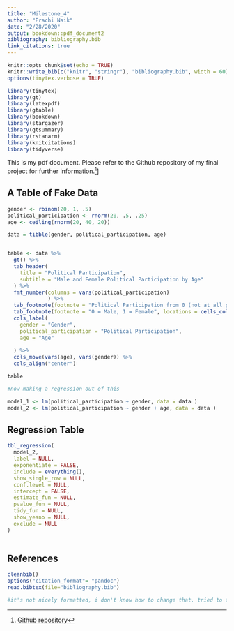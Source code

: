 ```yaml
---
title: "Milestone_4"
author: "Prachi Naik"
date: "2/28/2020"
output: bookdown::pdf_document2
bibliography: bibliography.bib
link_citations: true
---
```


```r
knitr::opts_chunk$set(echo = TRUE)
knitr::write_bib(c("knitr", "stringr"), "bibliography.bib", width = 60)
options(tinytex.verbose = TRUE)

library(tinytex)
library(gt)
library(latexpdf)
library(gtable)
library(bookdown)
library(stargazer)
library(gtsummary)
library(rstanarm)
library(knitcitations)
library(tidyverse)
```

This is my pdf document. Please refer to the Github repository of my final project for further information.^[[Github repository](https://github.com/prachiknaik/violent_protest_and_policy_change)]]


## A Table of Fake Data
```r

gender <- rbinom(20, 1, .5)
political_participation <- rnorm(20, .5, .25)
age <- ceiling(rnorm(20, 40, 20))

data = tibble(gender, political_participation, age)


table <- data %>% 
  gt() %>%
  tab_header(
    title = "Political Participation",
    subtitle = "Male and Female Political Participation by Age"
  ) %>%
  fmt_number(columns = vars(political_participation)
             ) %>%
  tab_footnote(footnote = "Political Participation from 0 (not at all participating) to 1 (participating a lot)", locations = cells_column_labels(columns = vars(political_participation))) %>%
  tab_footnote(footnote = "0 = Male, 1 = Female", locations = cells_column_labels(columns = vars(gender))) %>%
  cols_label(
    gender = "Gender",
    political_participation = "Political Participation",
    age = "Age"
    
  ) %>%
  cols_move(vars(age), vars(gender)) %>%
  cols_align("center")

table

#now making a regression out of this

model_1 <- lm(political_participation ~ gender, data = data )
model_2 <- lm(political_participation ~ gender + age, data = data )
```


## Regression Table
```r

tbl_regression(
  model_2,
  label = NULL,
  exponentiate = FALSE,
  include = everything(),
  show_single_row = NULL,
  conf.level = NULL,
  intercept = FALSE,
  estimate_fun = NULL,
  pvalue_fun = NULL,
  tidy_fun = NULL,
  show_yesno = NULL,
  exclude = NULL
)
               
```

## References
```r

cleanbib()
options("citation_format"= "pandoc")
read.bibtex(file="bibliography.bib")

#it's not nicely formatted, i don't know how to change that. tried to follow Maria Burzillo's lead but I don't know why I am getting the hastags. I don't understand how she did the references even though I looked at her repo!
```
